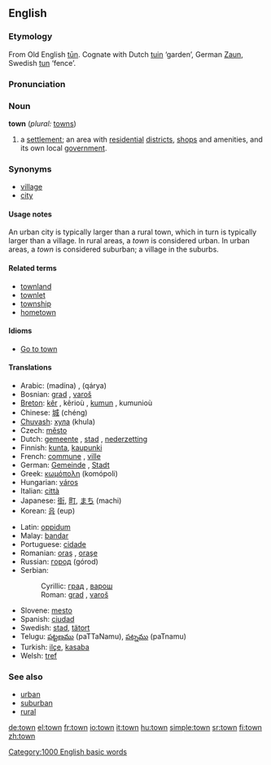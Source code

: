 ==English==

{{rank|show|terms|sort|435|town|dark|ye|common}}

===Etymology===
From Old English [[tun|tūn]]. Cognate with Dutch [[tuin]] ‘garden’, German [[Zaun]], Swedish [[tun]] ‘fence’.

===Pronunciation===
{{IPA|/taʊn/}}

===Noun===
'''town''' (''plural:'' [[towns]])

#a [[settlement]]; an area with [[residential]] [[district]]s, [[shop]]s and amenities, and its own local [[government]].

===Synonyms===
*[[village]]
*[[city]]

====Usage notes====
An urban city is typically larger than a rural town, which in turn is typically larger than a village. In rural areas, a ''town'' is considered urban. In urban areas, a ''town'' is considered suburban; a village in the suburbs.

====Related terms====
*[[townland]]
*[[townlet]]
*[[township]]
*[[hometown]]

====Idioms====
*[[Go to town]]

====Translations====
{{top}}
*Arabic: {{ARchar|[[مدينة]]}} (madína) {{f}}, {{ARchar|[[قرية|قَرْيَةٌ]]}} (qárya) {{f}}
*Bosnian: [[grad#Bosnian|grad]] {{m}}, [[varoš]]
*[[Breton]]: [[kêr]] {{f}}, kêrioù {{p}}, [[kumun]] {{f}}, kumunioù {{p}}
*Chinese: [[城]] (chéng)
*[[Chuvash]]: [[хула]] (khula)
*Czech: [[město]] {{n}}
*Dutch: [[gemeente]] {{f}}, [[stad]] {{f}}, [[nederzetting]] {{f}}
*Finnish: [[kunta]], [[kaupunki]]
*French: [[commune]] {{f}}, [[ville]] {{f}}
*German: [[Gemeinde]] {{f}}, [[Stadt]] {{f}}
*Greek: [[κωμόπολη]] (komópoli) {{f}}
*Hungarian: [[város]]
*Italian: [[città]] {{f}}
*Japanese: [[街]], [[町]], [[まち]] (machi)
*Korean: [[읍]] (eup)
{{mid}}
*Latin: [[oppidum]] {{n}}
*Malay: [[bandar]]
*Portuguese: [[cidade]] {{f}}
*Romanian: [[oraş]] {{n}}, [[oraşe]] {{p}}
*Russian: [[город]] (górod) {{m}}
*Serbian:
*:Cyrillic: [[град#Serbian|град]] {{m}}, [[варош]]
*:Roman: [[grad]] {{m}}, [[varoš]]
*Slovene: [[mesto]] {{n}}
*Spanish: [[ciudad]] {{f}}
*Swedish: [[stad]], [[tätort]]
*Telugu: [[పట్టణము]] (paTTaNamu), [[పట్నము]] (paTnamu)
*Turkish: [[ilçe]], [[kasaba]]
*Welsh: [[tref]] {{f}}
{{bottom}}

===See also===
*[[urban]]
*[[suburban]]
*[[rural]]

[[Category:1000 English basic words]]

[[de:town]]
[[el:town]]
[[fr:town]]
[[io:town]]
[[it:town]]
[[hu:town]]
[[simple:town]]
[[sr:town]]
[[fi:town]]
[[zh:town]]